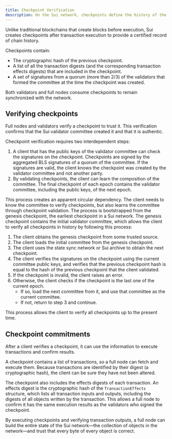 ```yaml
---
title: Checkpoint Verification
description: On the Sui network, checkpoints define the history of the blockchain. Checkpoint verification is how full nodes and other clients guarantee their state is exactly the same as the Sui network.
---
```


Unlike traditional blockchains that create blocks before execution, Sui creates checkpoints after transaction execution to provide a certified record of chain history.

Checkpoints contain:

- The cryptographic hash of the previous checkpoint.
- A list of all the transaction digests (and the corresponding transaction effects digests) that are included in the checkpoint.
- A set of signatures from a quorum (more than 2/3) of the validators that formed the committee at the time the checkpoint was created.

Both validators and full nodes consume checkpoints to remain synchronized with the network.

## Verifying checkpoints

Full nodes and validators verify a checkpoint to trust it. This verification confirms that the Sui validator committee created it and that it is authentic.

Checkpoint verification requires two interdependent steps:

1. A client that has the public keys of the validator committee can check the signatures on the checkpoint. Checkpoints are signed by the aggregated BLS signatures of a quorum of the committee. If the signatures are valid, the client knows the checkpoint was created by the validator committee and not another party.  
1. By validating checkpoints, the client can learn the composition of the committee. The final checkpoint of each epoch contains the validator committee, including the public keys, of the next epoch.  

This process creates an apparent circular dependency. The client needs to know the committee to verify checkpoints, but also learns the committee through checkpoint validation. The process is bootstrapped from the genesis checkpoint, the earliest checkpoint in a Sui network. The genesis checkpoint contains the initial validator committee, which allows the client to verify all checkpoints in history by following this process:

1. The client obtains the genesis checkpoint from some trusted source.
1. The client loads the initial committee from the genesis checkpoint.
1. The client uses the state sync network or Sui archive to obtain the next checkpoint.
1. The client verifies the signatures on the checkpoint using the current committee public keys, and verifies that the previous checkpoint hash is equal to the hash of the previous checkpoint that the client validated.
1. If the checkpoint is invalid, the client raises an error.
1. Otherwise, the client checks if the checkpoint is the last one of the current epoch.
    - If so, load the next committee from it, and use that committee as the current committee.
    - If not, return to step 3 and continue.

This process allows the client to verify all checkpoints up to the present time.

## Checkpoint commitments

After a client verifies a checkpoint, it can use the information to execute transactions and confirm results.  

A checkpoint contains a list of transactions, so a full node can fetch and execute them. Because transactions are identified by their digest (a cryptographic hash), the client can be sure they have not been altered.  

The checkpoint also includes the effects digests of each transaction. An effects digest is the cryptographic hash of the `TransactionEffects` structure, which lists all transaction inputs and outputs, including the digests of all objects written by the transaction. This allows a full node to confirm it has the same execution results as the validators who signed the checkpoint.  

By executing checkpoints and verifying transaction outputs, a full node can build the entire state of the Sui network—the collection of objects in the network—and trust that every byte of every object is correct.